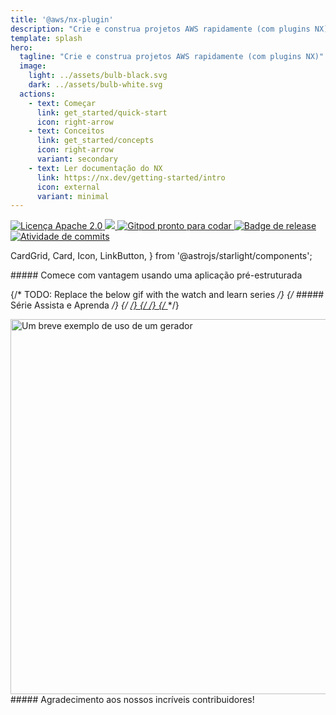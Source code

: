 ```yaml
---
title: '@aws/nx-plugin'
description: "Crie e construa projetos AWS rapidamente (com plugins NX)"
template: splash
hero:
  tagline: "Crie e construa projetos AWS rapidamente (com plugins NX)"
  image:
    light: ../assets/bulb-black.svg
    dark: ../assets/bulb-white.svg
  actions:
    - text: Começar
      link: get_started/quick-start
      icon: right-arrow
    - text: Conceitos
      link: get_started/concepts
      icon: right-arrow
      variant: secondary
    - text: Ler documentação do NX
      link: https://nx.dev/getting-started/intro
      icon: external
      variant: minimal
---
```




<p class="badges">
  <a href="https://opensource.org/licenses/Apache-2.0">
    <img
      src="https://img.shields.io/badge/License-Apache%202.0-yellowgreen.svg"
      alt="Licença Apache 2.0"
    />
  </a>
  <a href="https://codecov.io/gh/awslabs/nx-plugin-for-aws">
    <img src="https://codecov.io/gh/awslabs/nx-plugin-for-aws/graph/badge.svg?token=X27pgFfxuQ" />
  </a>
  <a href="https://gitpod.io/new/?workspaceClass=g1-large#https://github.com/awslabs/nx-plugin-for-aws">
    <img
      src="https://img.shields.io/badge/Gitpod-ready--to--code-blue?logo=gitpod"
      alt="Gitpod pronto para codar"
    />
  </a>
  <a href="https://github.com/awslabs/nx-plugin-for-aws/actions/workflows/ci.yml">
    <img
      src="https://github.com/awslabs/nx-plugin-for-aws/actions/workflows/ci.yml/badge.svg"
      alt="Badge de release"
    />
  </a>
  <a href="https://github.com/awslabs/nx-plugin-for-aws/commits/main">
    <img
      src="https://img.shields.io/github/commit-activity/w/awslabs/nx-plugin-for-aws"
      alt="Atividade de commits"
    />
  </a>
</p>

  CardGrid,
  Card,
  Icon,
  LinkButton,
} from '@astrojs/starlight/components';

<div class='container three-column grid-icons'>
##### Comece com vantagem usando uma aplicação pré-estruturada

<CardGrid className="foo">
  <Card title="Adicione componentes ao seu projeto">
    <Icon name="puzzle" size="100px"/>
  </Card>
  <Card title="Compartilhe código e colabore sem problemas">
    <Icon name="seti:bicep" size="100px"/>
  </Card>
  <Card title="Personalize seus projetos do seu jeito">
    <Icon name="seti:config" size="100px"/>
  </Card>
</CardGrid>
</div>

<div class='container'>

{/* TODO: Replace the below gif with the watch and learn series */}
{/* ##### Série Assista e Aprenda */}
{/* <a href="/videos/course/overview"> */}
{/* <VideoPlayer link="https://www.youtube.com/watch?v=5u0Ds7wzUeI" /> */}
{/* </a> */}

<div style={{ width: '100%' }}>
  <Image
    style={{ margin: 'auto' }}
    src={websiteGeneratorGif}
    alt="Um breve exemplo de uso de um gerador"
    width="800"
    height="600"
  />
</div>

</div>

<div class="container">
  ##### Agradecimento aos nossos incríveis contribuidores!
  <ContributorList githubRepo="awslabs/nx-plugin-for-aws" />
</div>